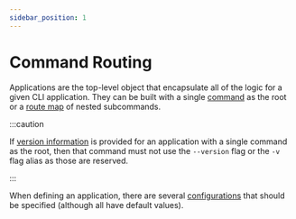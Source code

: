 ```yaml
---
sidebar_position: 1
---
```


# Command Routing

Applications are the top-level object that encapsulate all of the logic for a given CLI application. They can be built with a single [command](./commands.mdx) as the root or a [route map](./route-maps.mdx) of nested subcommands.

:::caution

If [version information](../configuration.mdx#version-information) is provided for an application with a single command as the root, then that command must not use the `--version` flag or the `-v` flag alias as those are reserved.

:::

When defining an application, there are several [configurations](../configuration.mdx) that should be specified (although all have default values).
